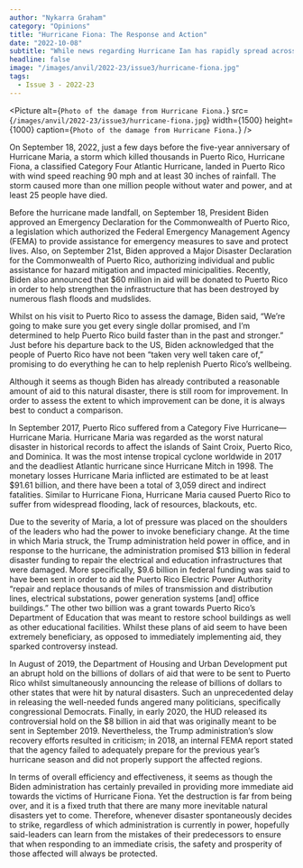 ```yaml
---
author: "Nykarra Graham"
category: "Opinions"
title: "Hurricane Fiona: The Response and Action"
date: "2022-10-08"
subtitle: "While news regarding Hurricane Ian has rapidly spread across numerous social media platforms, Hurricane Fiona, a category four tropical cyclone, has less media attention but, nevertheless, has  created a similar immense amount of destruction."
headline: false
image: "/images/anvil/2022-23/issue3/hurricane-fiona.jpg"
tags:
  - Issue 3 - 2022-23
---
```


<Picture
	alt={`Photo of the damage from Hurricane Fiona.`}
	src={`/images/anvil/2022-23/issue3/hurricane-fiona.jpg`}
	width={1500}
	height={1000}
	caption={`Photo of the damage from Hurricane Fiona.`}
/>

On September 18, 2022, just a few days before the five-year anniversary of Hurricane Maria, a storm which killed thousands in Puerto Rico, Hurricane Fiona, a classified Category Four Atlantic Hurricane, landed in Puerto Rico with wind speed reaching 90 mph and at least 30 inches of rainfall. The storm caused more than one million people without water and power, and at least 25 people have died.

Before the hurricane made landfall, on September 18, President Biden approved an Emergency Declaration for the Commonwealth of Puerto Rico, a legislation which authorized the Federal Emergency Management Agency (FEMA) to provide assistance for emergency measures to save and protect lives. Also, on September 21st, Biden approved a Major Disaster Declaration for the Commonwealth of Puerto Rico, authorizing individual and public assistance for hazard mitigation and impacted minicipalities. Recently, Biden also announced that $60 million in aid will be donated to Puerto Rico in order to help strengthen the infrastructure that has been destroyed by numerous flash floods and mudslides.

Whilst on his visit to Puerto Rico to assess the damage, Biden said, “We’re going to make sure you get every single dollar promised, and I’m determined to help Puerto Rico build faster than in the past and stronger.” Just before his departure back to the US, Biden acknowledged that the people of Puerto Rico have not been “taken very well taken care of,” promising to do everything he can to help replenish Puerto Rico’s wellbeing.

Although it seems as though Biden has already contributed a reasonable amount of aid to this natural disaster, there is still room for improvement. In order to assess the extent to which improvement can be done, it is always best to conduct a comparison.

In September 2017, Puerto Rico suffered from a Category Five Hurricane—Hurricane Maria. Hurricane Maria was regarded as the worst natural disaster in historical records to affect the islands of Saint Croix, Puerto Rico, and Dominica. It was the most intense tropical cyclone worldwide in 2017 and the deadliest Atlantic hurricane since Hurricane Mitch in 1998. The monetary losses Hurricane Maria inflicted are estimated to be at least $91.61 billion, and there have been a total of 3,059 direct and indirect fatalities. Similar to Hurricane Fiona, Hurricane Maria caused Puerto Rico to suffer from widespread flooding, lack of resources, blackouts, etc.

Due to the severity of Maria, a lot of pressure was placed on the shoulders of the leaders who had the power to invoke beneficiary change. At the time in which Maria struck, the Trump administration held power in office, and in response to the hurricane, the administration promised $13 billion in federal disaster funding to repair the electrical and education infrastructures that were damaged. More specifically, $9.6 billion in federal funding was said to have been sent in order to aid the Puerto Rico Electric Power Authority “repair and replace thousands of miles of transmission and distribution lines, electrical substations, power generation systems [and] office buildings.” The other two billion was a grant towards Puerto Rico’s Department of Education that was meant to restore school buildings as well as other educational facilities. Whilst these plans of aid seem to have been extremely beneficiary, as opposed to immediately implementing aid, they sparked controversy instead.

In August of 2019, the Department of Housing and Urban Development put an abrupt hold on the billions of dollars of aid that were to be sent to Puerto Rico whilst simultaneously announcing the release of billions of dollars to other states that were hit by natural disasters. Such an unprecedented delay in releasing the well-needed funds angered many politicians, specifically congressional Democrats. Finally, in early 2020, the HUD released its controversial hold on the $8 billion in aid that was originally meant to be sent in September 2019. Nevertheless, the Trump administration’s slow recovery efforts resulted in criticism; in 2018, an internal FEMA report stated that the agency failed to adequately prepare for the previous year’s hurricane season and did not properly support the affected regions.

In terms of overall efficiency and effectiveness, it seems as though the Biden administration has certainly prevailed in providing more immediate aid towards the victims of Hurricane Fiona. Yet the destruction is far from being over, and it is a fixed truth that there are many more inevitable natural disasters yet to come. Therefore, whenever disaster spontaneously decides to strike, regardless of which administration is currently in power, hopefully said-leaders can learn from the mistakes of their predecessors to ensure that when responding to an immediate crisis, the safety and prosperity of those affected will always be protected.
